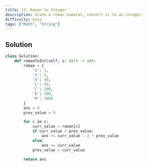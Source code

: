 ```yaml
---
title: 13. Roman to Integer
description: Given a roman numeral, convert it to an integer.
difficulty: Easy
tags: ["Math", "String"]
---
```


## Solution
```py
class Solution:
    def romanToInt(self, s: str) -> int:
        roman = {
            'I': 1,
            'V': 5,
            'X': 10,
            'L': 50,
            'C': 100,
            'D': 500,
            'M': 1000
        }
        ans = 0
        prev_value = 0

        for c in s:
            curr_value = roman[c]
            if curr_value > prev_value:
                ans += curr_value - 2 * prev_value
            else:
                ans += curr_value
            prev_value = curr_value
        
        return ans
```